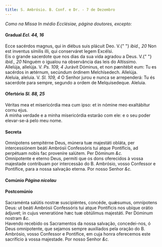 ```yaml
---
title: S. Ambrósio. B. Conf. e Dr. - 7 de Dezembro
---
```


<em>Como na Missa In médio Ecclésiae, página doutores, excepto:</em>

<h4 class="text-center">
  Gradual <em>Ecl. 44, 16</em>
</h4>
<div class="container-fluid">
  <div class="row">
    <div class="col-6 dropcaps text-justify">
      Ecce sacérdos magnus, qui in diébus suis plácuit Deo. V.{" "}
      <em>ibid., 20</em> Non est inventus símilis illi, qui conserváret legem
      Excélsi.
    </div>
    <div class="col-6 dropcaps text-justify">
      Eis o grande sacerdote que nos dias da sua vida agradou a Deus. V.{" "}
      <em>ibid., 20</em> Ninguém o igualou na observância das leis do Altíssimo.
    </div>
    <div class="col-6 text-justify">
      Allelúja, allelúja. V. <em>Ps. 109, 4</em> Jurávit Dóminus, et non
      pænitébit eum: Tu es sacérdos in ætérnum, secúndum órdinem Melchísedech.
      Allelúja.
    </div>
    <div class="col-6 text-justify">
      Aleluia, aleluia. V. <em>Sl. 109, 4</em> O Senhor jurou e nunca se
      arrependerá: Tu és sacerdote para sempre, segundo a ordem de
      Melquisedeque. Aleluia.
    </div>
  </div>
</div>

<h4 class="text-center">
  Ofertório <em>Sl. 88, 25</em>
</h4>
<div class="container-fluid">
  <div class="row">
    <div class="col-6 dropcaps text-justify">
      Véritas mea et misericórdia mea cum ipso: et in nómine meo exaltábitur
      cornu ejus.
    </div>
    <div class="col-6 dropcaps text-justify">
      A minha verdade e a minha misericórdia estarão com ele: e o seu poder
      elevar-se-á pelo meu nome.
    </div>
  </div>
</div>

<h4 class="text-center">Secreta</h4>
<div class="container-fluid">
  <div class="row">
    <div class="col-6 dropcaps text-justify">
      Omnípotens sempitérne Deus, múnera tuæ majestáti obláta, per
      intercessiónem beáti Ambrósii Confessóris tui atque Pontíficis, ad
      perpétuam nobis fac proveníre salútem. Per Dóminum <em>&c.</em>
    </div>
    <div class="col-6 dropcaps text-justify">
      Omnipotente e eterno Deus, permiti que os dons oferecidos à vossa
      majestade contribuam por intercessão do B. Ambrósio, vosso Confessor e
      Pontífice, para a nossa salvação eterna. Por nosso Senhor <em>&c.</em>
    </div>
  </div>
</div>

<h4 class="text-center">
  Comúnio <em>Página nicolau</em>
</h4>

<h4 class="text-center">Postcomúnio</h4>
<div class="container-fluid">
  <div class="row">
    <div class="col-6 dropcaps text-justify">
      Sacraménta salútis nostræ suscipiéntes, concéde, quǽsumus, omnípotens
      Deus: ut beáti Ambrósii Confessóris tui atque Pontíficis nos ubíque orátio
      ádjuvet; in cujus veneratióne hæc tuæ obtúlimus majestáti. Per Dóminum
      nostram <em>&c.</em>
    </div>
    <div class="col-6 dropcaps text-justify">
      Havendo recebido os Sacramentos da nossa salvação, concedei-nos, ó Deus
      omnipotente, que sejamos sempre auxiliados pela oração do B. Ambrósio,
      vosso Confessor e Pontífice, em cuja honra oferecemos este sacrifício à
      vossa majestade. Por nosso Senhor <em>&c.</em>
    </div>
  </div>
</div>
